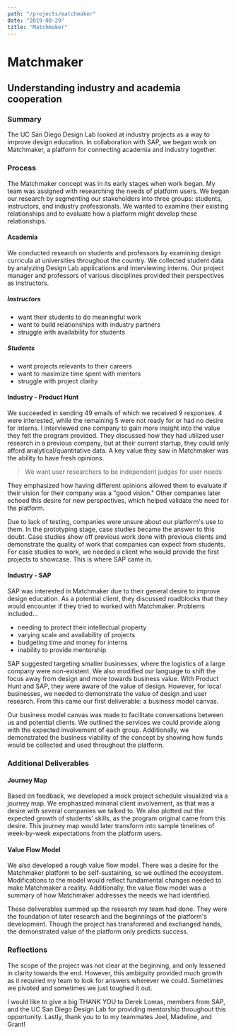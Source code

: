 ```yaml
---
path: "/projects/matchmaker"
date: "2019-08-29"
title: "Matchmaker"
---
```


# Matchmaker
## Understanding industry and academia cooperation

### Summary
The UC San Diego Design Lab looked at industry projects as a way to
improve design education. In collaboration with SAP, we began work on
Matchmaker, a platform for connecting academia and industry together.


### Process
The Matchmaker concept was in its early stages when work began. My team
was assigned with researching the needs of platform users. We began our
research by segmenting our stakeholders into three groups: students,
instructors, and industry professionals. We wanted to examine their
existing relationships and to evaluate how a platform might develop these
relationships.

#### Academia
We conducted research on students and professors by examining design
curricula at universities throughout the country. We collected student
data by analyzing Design Lab applications and interviewing interns. Our
project manager and professors of various disciplines provided their
perspectives as instructors.

##### Instructors
- want their students to do meaningful work
- want to build relationships with industry partners
- struggle with availability for students

##### Students
- want projects relevants to their careers
- want to maximize time spent with mentors
- struggle with project clarity


#### Industry - Product Hunt
<MdxInlineLink
  pTextBefore="I was in charge of reaching out to industry professionals on "
  aText="Product Hunt"
  link="https://www.producthunt.com/"
  pTextAfter="
    . We believed Product Hunt could be a source of clients for the platform. We
    contacted the teams behind 50 trending ideas to gauge their interest. We
    A/B tested our outreach email to see which type of wording garnered the
    most interest, though we found no discernible difference in responses."
/>

We succeeded in sending 49 emails of which we received 9 responses. 4 were
interested, while the remaining 5 were not ready for or had no desire for
interns. I interviewed one company to gain more insight into the value
they felt the program provided. They discussed how they had utilized
user research in a previous company, but at their current startup, they
could only afford analytical/quantitative data. A key value they saw in
Matchmaker was the ability to have fresh opinions.

> We want user researchers to be independent judges for user needs

They emphasized how having different opinions allowed them to evaluate if
their vision for their company was a "good vision." Other companies later
echoed this desire for new perspectives, which helped validate the need
for the platform.

Due to lack of testing, companies were unsure about our platform's use to
them. In the prototyping stage, case studies became the answer to this
doubt. Case studies show off previous work done with previous clients and
demonstrate the quality of work that companies can expect from students.
For case studies to work, we needed a client who would provide the first
projects to showcase. This is where SAP came in.

#### Industry - SAP
SAP was interested in Matchmaker due to their general desire to improve
design education. As a potential client, they discussed roadblocks that
they would encounter if they tried to worked with Matchmaker. Problems
included...
- needing to protect their intellectual property
- varying scale and availability of projects
- budgeting time and money for interns
- inability to provide mentorship

SAP suggested targeting smaller businesses, where the logistics of a large
company were non-existent. We also modified our language to shift the
focus away from design and more towards business value. With Product Hunt
and SAP, they were aware of the value of design. However, for local
businesses, we needed to demonstrate the value of design and user
research. From this came our first deliverable: a business model canvas.

Our business model canvas was made to facilitate conversations between us
and potential clients. We outlined the services we could provide along
with the expected involvement of each group. Additionally, we demonstrated
the business viability of the concept by showing how funds would be
collected and used throughout the platform.

### Additional Deliverables
#### Journey Map
Based on feedback, we developed a mock project schedule visualized via a
journey map. We emphasized minimal client involvement, as that was a
desire with several companies we talked to. We also plotted out the
expected growth of students' skills, as the program original came from
this desire. This journey map would later transform into sample timelines
of week-by-week expectations from the platform users.

#### Value Flow Model
We also developed a rough value flow model. There was a desire for the
Matchmaker platform to be self-sustaining, so we outlined the ecosystem.
Modifications to the model would reflect fundamental changes needed to
make Matchmaker a reality. Additionally, the value flow model was a
summary of how Matchmaker addresses the needs we had identified.

These deliverables summed up the research my team had done. They were the
foundation of later research and the beginnings of the platform's
development. Though the project has transformed and exchanged hands, the
demonstrated value of the platform only predicts success.



 ### Reflections
The scope of the project was not clear at the beginning, and only lessened
in clarity towards the end. However, this ambiguity provided much growth
as it required my team to look for answers wherever we could. Sometimes
we pivoted and sometimes we just toughed it out.

I would like to give a big THANK YOU to Derek Lomas, members from SAP, and
the UC San Diego Design Lab for providing mentorship throughout this
opportunity. Lastly, thank you to to my teammates Joel, Madeline, and
Grant!

